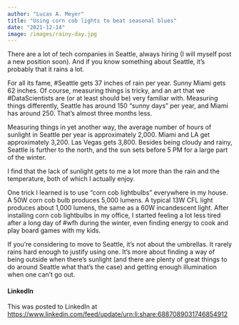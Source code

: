 ```yaml
---
author: "Lucas A. Meyer"
title: "Using corn cob lights to beat seasonal blues"
date: "2021-12-14"
image: /images/rainy-day.jpg
---
```


There are a lot of tech companies in Seattle, always hiring (I will myself post a new position soon). And if you know something about Seattle, it's probably that it rains a lot.

For all its fame, #Seattle gets 37 inches of rain per year. Sunny Miami gets 62 inches. Of course, measuring things is tricky, and an art that we #DataScientists are (or at least should be) very familiar with. Measuring things differently, Seattle has around 150 "sunny days" per year, and Miami has around 250. That's almost three months less.

Measuring things in yet another way, the average number of hours of sunlight in Seattle per year is approximately 2,000. Miami and LA get approximately 3,200. Las Vegas gets 3,800. Besides being cloudy and rainy, Seattle is further to the north, and the sun sets before 5 PM for a large part of the winter. 

I find that the lack of sunlight gets to me a lot more than the rain and the temperature, both of which I actually enjoy.

One trick I learned is to use "corn cob lightbulbs" everywhere in my house. A 50W corn cob bulb produces 5,000 lumens. A typical 13W CFL light produces about 1,000 lumens, the same as a 60W incandescent light. After installing corn cob lightbulbs in my office, I started feeling a lot less tired after a long day of #wfh during the winter, even finding energy to cook and play board games with my kids.

If you're considering to move to Seattle, it's not about the umbrellas. It rarely rains hard enough to justify using one. It's more about finding a way of being outside when there's sunlight (and there are plenty of great things to do around Seattle what that's the case) and getting enough illumination when one can't go out.

#### LinkedIn

This was posted to LinkedIn at <https://www.linkedin.com/feed/update/urn:li:share:6887089031746854912>